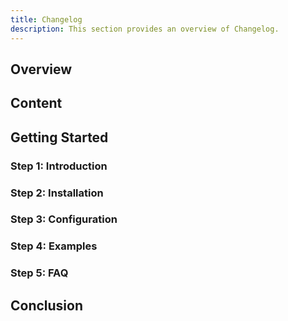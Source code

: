 ```yaml
---
title: Changelog
description: This section provides an overview of Changelog.
---
```


## Overview

## Content

## Getting Started

### Step 1: Introduction

### Step 2: Installation

### Step 3: Configuration

### Step 4: Examples

### Step 5: FAQ

## Conclusion
